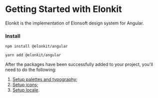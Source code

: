
<Meta title='Guides/Getting started' />

# Getting Started with Elonkit

Elonkit is the implementation of Elonsoft design system for Angular.

### Install

```
npm install @elonkit/angular
```

```
yarn add @elonkit/angular
```

After the packages have been successfully added to your project, you'll need to do the following:

1. [Setup palettes and typography](/?path=/docs/guides-theming--page);
2. [Setup icons](/?path=/docs/guides-icons--page);
3. [Setup locale](/?path=/docs/guides-localization--page).
